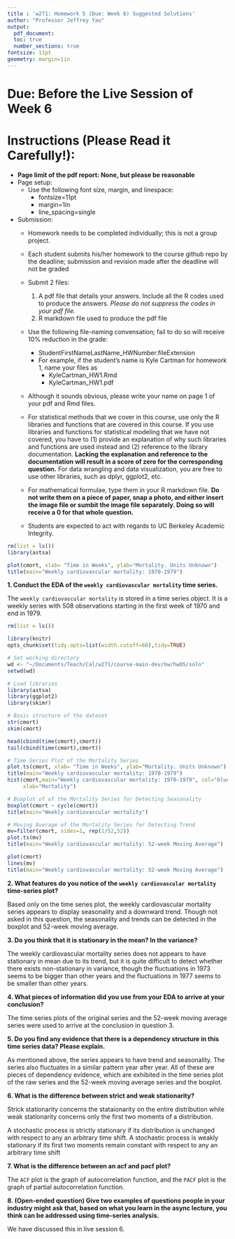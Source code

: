 ```yaml
---
title : 'w271: Homework 5 (Due: Week 6) Suggested Solutions'
author: "Professor Jeffrey Yau"
output: 
  pdf_document:
  toc: true
  number_sections: true
fontsize: 11pt
geometry: margin=1in
---
```


# Due: Before the Live Session of Week 6

# Instructions (Please Read it Carefully!):

*  $\textbf{Page limit of the pdf report: None, but please be reasonable}$
* Page setup: 
  * Use the following font size, margin, and linespace:
    * fontsize=11pt
    * margin=1in
    * line_spacing=single

* Submission:
    * Homework needs to be completed individually; this is not a group project. 
    * Each student submits his/her homework to the course github repo by the deadline; submission and revision made after the deadline will not be graded
    * Submit 2 files:
        1. A pdf file that details your answers. Include all the R codes used to produce the answers. *Please do not suppress the codes in your pdf file.*
        2. R markdown file used to produce the pdf file
    * Use the following file-naming convensation; fail to do so will receive $10\%$ reduction in the grade:
        * StudentFirstNameLastName_HWNumber.fileExtension
        * For example, if the student's name is Kyle Cartman for homework 1, name your files as
            * KyleCartman_HW1.Rmd
            * KyleCartman_HW1.pdf
    * Although it sounds obvious, please write your name on page 1 of your pdf and Rmd files.

    * For statistical methods that we cover in this course, use only the R libraries and functions that are covered in this course. If you use libraries and functions for statistical modeling that we have not covered, you have to  (1) provide an explanation of why such libraries and functions are used instead and (2) reference to the library documentation. **Lacking the explanation and reference to the documentation will result in a score of zero for the corresponding question.** For data wrangling and data visualization, you are free to use other libraries, such as dplyr, ggplot2, etc.

  * For mathematical formulae, type them in your R markdown file. **Do not write them on a piece of paper, snap a photo, and either insert the image file or sumbit the image file separately. Doing so will receive a $0$ for that whole question.**

  *  Students are expected to act with regards to UC Berkeley Academic Integrity.


\newpage

```r
rm(list = ls())
library(astsa)

plot(cmort, xlab= "Time in Weeks", ylab="Mortality. Units Unknown")
title(main="Weekly cardiovascular mortality: 1970-1979") 
```

**1. Conduct the EDA of the `weekly cardiovascular mortality` time series.**

The `weekly cardiovascular mortality` is stored in a time series object. It is a weekly series with 508 observations starting in the first week of 1970 and end in 1979.

```r
rm(list = ls())

library(knitr)
opts_chunk$set(tidy.opts=list(width.cutoff=60),tidy=TRUE)

# Set working directory
wd <- "~/Documents/Teach/Cal/w271/course-main-dev/hw/hw05/soln"
setwd(wd)

# Load libraries
library(astsa)
library(ggplot2)
library(skimr)

# Basic structure of the dataset
str(cmort)
skim(cmort)

head(cbind(time(cmort),cmort))
tail(cbind(time(cmort),cmort))

# Time Series Plot of the Mortality Series
plot.ts(cmort, xlab= "Time in Weeks", ylab="Mortality. Units Unknown")
title(main="Weekly cardiovascular mortality: 1970-1979") 
hist(cmort,main="Weekly cardiovascular mortality: 1970-1979", col="blue",
     xlab="Mortality")

# Boxplot of of the Mortality Series for Detecting Seasonality
boxplot(cmort ~ cycle(cmort))
title(main="Weekly cardiovascular mortality") 

# Moving Average of the Mortality Series for Detecting Trend
mv=filter(cmort, sides=1, rep(1/52,52))
plot.ts(mv)
title(main="Weekly cardiovascular mortality: 52-week Moving Average") 

plot(cmort)
lines(mv)
title(main="Weekly cardiovascular mortality: 52-week Moving Average") 
```

**2. What features do you notice of the `weekly cardiovascular mortality` time-series plot?**

Based only on the time series plot, the weekly cardiovascular mortality series appears to display seasonality and a downward trend. Though not asked in this question, the seasonality and trends can be detected in the boxplot and 52-week moving average.

**3. Do you think that it is stationary in the mean? In the variance?**

The weekly cardiovascular mortality series does not appears to have stationary in mean due to its trend, but it is quite difficult to detect whether there exists non-stationary in variance, though the fluctuations in 1973 seems to be bigger than other years and the fluctuations in 1977 seems to be smaller than other years.

**4. What pieces of information did you use from your EDA to arrive at your conclusion?**

The time series plots of the original series and the 52-week moving average series were used to arrive at the conclusion in question 3.

**5. Do you find any evidence that there is a dependency structure in this time series data? Please explain.**

As mentioned above, the series appears to have trend and seasonality. The series also fluctuates in a similar pattern year after year.  All of these are pieces of dependency evidence, which are exhibited in the time series plot of the raw series and the 52-week moving average series and the boxplot.


**6. What is the difference between strict and weak stationarity?**

Strick stationarity concerns the stataionarity on the entire distribution while weak stationarity concerns only the first two moments of a distribution. 

A stochastic process is strictly stationary if its distribution is unchanged with respect to any an arbitrary time shift. A stochastic process is weakly stationary if its first two moments remain constant  with respect to any an arbitrary time shift


**7. What is the difference between an acf and pacf plot?**

The `ACF` plot is the graph of autocorrelation function, and the `PACF` plot is the graph of partial autocorrelation function.

**8. (Open-ended question)  Give two examples of questions people in your industry might ask that, based on what you learn in the async lecture, you think can be addressed using time-series analysis.**

We have discussed this in live session 6.


